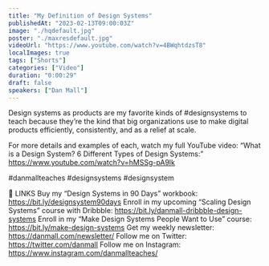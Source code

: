 ```yaml
---
title: "My Definition of Design Systems"
publishedAt: "2023-02-13T09:00:03Z"
image: "./hqdefault.jpg"
poster: "./maxresdefault.jpg"
videoUrl: "https://www.youtube.com/watch?v=4BWqhtdzsT8"
localImages: true
tags: ["Shorts"]
categories: ["Video"]
duration: "0:00:29"
draft: false
speakers: ["Dan Mall"]
---
```


Design systems as products are my favorite kinds of #designsystems to teach because they’re the kind that big organizations use to make digital products efficiently, consistently, and as a relief at scale.

For more details and examples of each, watch my full YouTube video: “What is a Design System? 6 Different Types of Design Systems:” https://www.youtube.com/watch?v=hMSSg-pA9lk

#danmallteaches #designsystems #designsystem

🔗 LINKS
Buy my “Design Systems in 90 Days” workbook: https://bit.ly/designsystem90days
Enroll in my upcoming “Scaling Design Systems” course with Dribbble: https://bit.ly/danmall-dribbble-design-systems
Enroll in my “Make Design Systems People Want to Use” course: https://bit.ly/make-design-systems
Get my weekly newsletter: https://danmall.com/newsletter/
Follow me on Twitter: https://twitter.com/danmall
Follow me on Instagram: https://www.instagram.com/danmallteaches/
